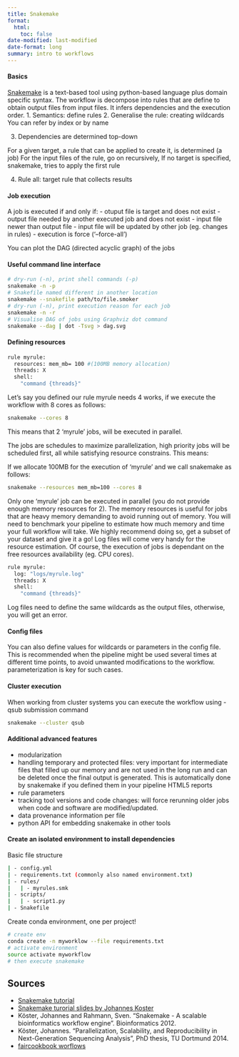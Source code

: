 ```yaml
---
title: Snakemake
format: 
  html:
    toc: false
date-modified: last-modified
date-format: long
summary: intro to workflows
---
```


#### Basics
[Snakemake](https://snakemake.readthedocs.io/en/stable/#) is a text-based tool using python-based language plus domain specific syntax. The workflow is decompose into rules that are define to obtain output files from input files.  It infers dependencies and the execution order.
1. Semantics: define rules 
2. Generalise the rule: creating wildcards 
You can refer by index or by name 

3. Dependencies are determined top-down 

For a given target, a rule that can be applied to create it, is determined (a job)
For the input files of the rule, go on recursively, 
If no target is specified, snakemake, tries to apply the first rule

4. Rule all: target rule that collects results

#### Job execution
A job is executed if and only if:
- otuput file is target and does not exist
- output file needed by another executed job and does not exist
- input file newer than output file
- input file will be updated by other job (eg. changes in rules)
- execution is force ('--force-all')

You can plot the DAG (directed acyclic graph) of the jobs 

#### Useful command line interface

```.bash
# dry-run (-n), print shell commands (-p)
snakemake -n -p
# Snakefile named different in another location 
snakemake --snakefile path/to/file.smoker
# dry-run (-n), print execution reason for each job
snakemake -n -r
# Visualise DAG of jobs using Graphviz dot command
snakemake --dag | dot -Tsvg > dag.svg
```

#### Defining resources
```.bash
rule myrule:
  resources: mem_mb= 100 #(100MB memory allocation)
  threads: X
  shell:
    "command {threads}"
```

Let's say you defined our rule myrule needs 4 works, if we execute the workflow with 8 cores as follows:
```.bash
snakemake --cores 8
```
This means that 2 'myrule' jobs, will be executed in parallel.

The jobs are schedules to maximize parallelization, high priority jobs will be scheduled first, all while satisfying resource constrains. This means: 

If we allocate 100MB for the execution of 'myrule' and we call snakemake as follows:

```.bash
snakemake --resources mem_mb=100 --cores 8
```
Only one 'myrule' job can be executed in parallel (you do not provide enough memory resources for 2). The memory resources is useful for jobs that are heavy memory demanding to avoid running out of memory. You will need to benchmark your pipeline to estimate how much memory and time your full workflow will take. We highly recommend doing so, get a subset of your dataset and give it a go! Log files will come very handy for the resource estimation. Of course, the execution of jobs is dependant on the free resources availability (eg. CPU cores). 

```.bash
rule myrule:
  log: "logs/myrule.log"
  threads: X
  shell:
    "command {threads}"
```

Log files need to define the same wildcards as the output files, otherwise, you will get an error. 

#### Config files
You can also define values for wildcards or parameters in the config file. This is recommended when the pipeline might be used several times at different time points, to avoid unwanted modifications to the workflow. parameterization is key for such cases. 

#### Cluster execution
When working from cluster systems you can execute the workflow using -qsub submission command

```.bash
snakemake --cluster qsub 
```

#### Additional advanced features
- modularization
- handling temporary and protected files: very important for intermediate files that filled up our memory and are not used in the long run and can be deleted once the final output is generated. This is automatically done by snakemake if you defined them in your pipeline
HTML5 reports
- rule parameters
- tracking tool versions and code changes: will force rerunning older jobs when code and software are modified/updated. 
- data provenance information per file
- python API for embedding snakemake in other tools

#### Create an isolated environment to install dependencies
Basic file structure
```.bash
| - config.yml
| - requirements.txt (commonly also named environment.txt)
| - rules/
|   | - myrules.smk
| - scripts/
|   | - script1.py
| - Snakefile
```
Create conda environment, one per project!

```.bash
# create env
conda create -n myworklow --file requirements.txt
# activate environment
source activate myworkflow
# then execute snakemake
```

## Sources

- [Snakemake tutorial](https://snakemake.readthedocs.io/en/stable/tutorial/tutorial.html#tutorial)
- [Snakemake turorial slides by Johannes Koster](https://slides.com/johanneskoester/snakemake-tutorial)
- Köster, Johannes and Rahmann, Sven. "Snakemake - A scalable bioinformatics workflow engine". Bioinformatics 2012.
- Köster, Johannes. "Parallelization, Scalability, and Reproducibility in Next-Generation Sequencing Analysis", PhD thesis, TU Dortmund 2014.
- [faircookbook worflows](https://faircookbook.elixir-europe.org/content/recipes/applied-examples/fair-workflows.html)
